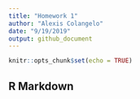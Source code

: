 ```yaml
---
title: "Homework 1"
author: "Alexis Colangelo"
date: "9/19/2019"
output: github_document
---
```


```r
knitr::opts_chunk$set(echo = TRUE)
```

## R Markdown


